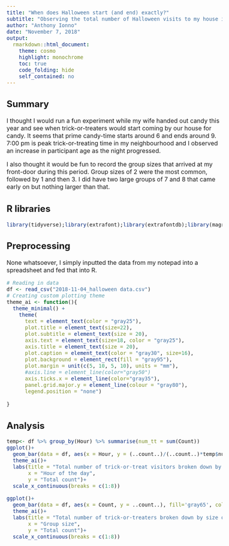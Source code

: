 ---
title: "When does Halloween start (and end) exactly?"
subtitle: "Observing the total number of Halloween visits to my house in 2018"
author: "Anthony Ionno"
date: "November 7, 2018"
output:
  rmarkdown::html_document:
    theme: cosmo
    highlight: monochrome
    toc: true
    code_folding: hide
    self_contained: no
---
<style>
body {
    font-size: 16px;
}

</style>

## Summary
I thought I would run a fun experiment while my wife handed out candy this year and see when trick-or-treaters would start coming by our house for candy. It seems that prime candy-time starts around 6 and ends around 9. 7:00 pm is peak trick-or-treating time in my neighbourhood and I observed an increase in participant age as the night progressed.   

I also thought it would be fun to record the group sizes that arrived at my front-door during this period. Group sizes of 2 were the most common, followed by 1 and then 3. I did have two large groups of 7 and 8 that came early on but nothing larger than that.   

## R libraries
```{r, cache=TRUE, message = FALSE}
library(tidyverse);library(extrafont);library(extrafontdb);library(magrittr)
```
## Preprocessing  
None whatsoever, I simply inputted the data from my notepad into a spreadsheet and fed that into R.

```{r,cache=TRUE, message=FALSE}

# Reading in data
df <- read_csv("2018-11-04_halloween data.csv")
# Creating custom plotting theme
theme_ai <- function(){
  theme_minimal() +
    theme(
      text = element_text(color = "gray25"),
      plot.title = element_text(size=22),
      plot.subtitle = element_text(size = 20),
      axis.text = element_text(size=18, color = "gray25"),
      axis.title = element_text(size = 20),
      plot.caption = element_text(color = "gray30", size=16),
      plot.background = element_rect(fill = "gray95"),
      plot.margin = unit(c(5, 10, 5, 10), units = "mm"),
      #axis.line = element_line(color="gray50")
      axis.ticks.x = element_line(color="gray35"),
      panel.grid.major.y = element_line(colour = "gray80"),
      legend.position = "none")
  
}
```
## Analysis

```{r, fig.height=10, fig.width=15, cache=TRUE}
temp<- df %>% group_by(Hour) %>% summarise(num_tt = sum(Count))
ggplot()+
  geom_bar(data = df, aes(x = Hour, y = (..count..)/(..count..)*temp$num_tt), fill='gray65', color = "gray45")+
  theme_ai()+
  labs(title = "Total number of trick-or-treat visitors broken down by hour",
       x = "Hour of the day",
       y = "Total count")+
  scale_x_continuous(breaks = c(1:8))

```

```{r, cache=TRUE,fig.height=10, fig.width=15}
ggplot()+
  geom_bar(data = df, aes(x = Count, y = ..count..), fill='gray65', color = "gray45")+
  theme_ai()+
  labs(title = "Total number of trick-or-treaters broken down by size of group",
       x = "Group size",
       y = "Total count")+
  scale_x_continuous(breaks = c(1:8))
  

```
